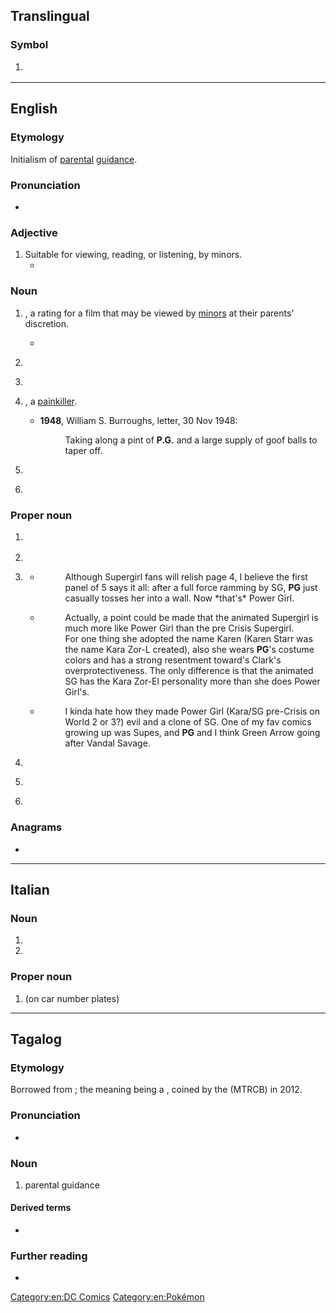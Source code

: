 {{also|pg|Pg|pg.|.pg|P&G|Pg.|P.G.}}
==Translingual==

===Symbol===
{{mul-symbol}}

# {{ISO 3166|1|2|Papua New Guinea}}
#: {{syn|mul|PNG|qq1={{w|ISO 3166-1 alpha-3|alpha-3}}}}

----

==English==

===Etymology===
Initialism of [[parental]] [[guidance]].

===Pronunciation===
* {{audio|en|En-au-PG.ogg|Audio (AU)}}

===Adjective===
{{en-adj|-}}

# Suitable for viewing, reading, or listening, by minors.
#* {{quote-journal
|en
|date=June 26, 2012
|author=Genevieve Koski
|title=Music: Reviews: Justin Bieber: ''Believe''
|work=The Onion AV Club
|url=http://www.avclub.com/articles/justin-bieber-believe,81763/
|page=
|passage=More significantly, rigid deference to Bieber’s still-young core fan base keeps things resolutely '''PG''', with any acknowledgement of sex either couched in vague “touch your body” workarounds or downgraded to desirous hand-holding and eye-gazing.}}

===Noun===
{{en-noun|~}}

# {{lb|en|uncountable|cinema|British|US}} {{init of|en|[[parental]] [[guidance]]|nodot=1}}, a rating for a film that may be viewed by [[minor]]s at their parents' discretion.
#* {{quote-av|en|writer=Blake Edwards|title={{w|10 (film)|10}}|year=1979|passage=I've had it. That's it George! For one year now, I've been providing X-rated entertainment and you reciprocate with '''PG'''! It's an iniquitous arrangement!|role=Neighbor}}
# {{lb|en|countable|chiefly|_|UK}} {{init of|en|[[paying]] [[guest]]}}
# {{lb|en|countable|basketball}} {{init of|en|point guard}}
# {{lb|en|slang}} {{short for|en|paregoric|nodot=1}}, a [[painkiller]].
#* '''1948''', William S. Burroughs, letter, 30 Nov 1948:
#*: Taking along a pint of '''P.G.''' and a large supply of goof balls to taper off.
# {{lb|en|biochemistry}} {{initialism of|en|proteoglycan}}
# {{lb|en|organic chemistry}} {{initialism of|en|propylene glycol}}

===Proper noun===
{{en-proper noun}}

# {{lb|en|linguistics}} {{initialism of|en|Proto-Germanic}}
# {{initialism of|en|Persian Gulf}}
# {{lb|en|comics}} {{initialism of|en|{{w|lang=en|Power Girl}}|gloss=DC Comics superheroine}}
#* {{quote-newsgroup
|en
|date=October 25 1997
|author=Lightning
|title=REVIEW Power Girl #1, uhm, I mean Supergirl #16
|url=https://groups.google.com/d/msg/rec.arts.comics.dc.universe/7LXMTkQtLzk/YYmlNIO7DkwJ
|id=62tta5$a7g$1@206.230.70.77
|newsgroup=rec.arts.comics.dc.universe}}
#*: Although Supergirl fans will relish page 4, I believe the first panel of 5 says it all: after a full force ramming by SG, '''PG''' just casually tosses her into a wall. Now *that's* Power Girl.
#* {{quote-newsgroup
|en
|date=May 6 1998
|author=CaptT...@webtv.net
|title=Re: Why is TV kind of pre-Crisis and comics Post-Crisis
|url=https://groups.google.com/d/msg/rec.arts.comics.dc.universe/yi-EOjRFaDI/MoHovIs2_rYJ
|id=6iouoe$1jf$1@newsd-134.iap.bryant.webtv.net
|newsgroup=rec.arts.comics.dc.universe}}
#*: Actually, a point could be made that the animated Supergirl is much more like Power Girl than the pre Crisis Supergirl.
#*: For one thing she adopted the name Karen (Karen Starr was the name Kara Zor-L created), also she wears '''PG'''<nowiki/>'s costume colors and has a strong resentment toward's Clark's overprotectiveness. The only difference is that the animated SG has the Kara Zor-El personality more than she does Power Girl's.
#* {{quote-newsgroup
|en
|date=September 21 2005
|author=tan...@bellsouth.net
|title=Re: JLU - WOW
|url=https://groups.google.com/d/msg/alt.tv.cartoon-network/W61C2rlr6XA/Pl07SNyXTzUJ
|id=SL7Ye.4284$xg3.1881@bignews4.bellsouth.net
|newsgroup=alt.tv.cartoon-network}}
#*: I kinda hate how they made Power Girl (Kara/SG pre-Crisis on World 2 or 3?) evil and a clone of SG. One of my fav comics growing up was Supes, and '''PG''' and I think Green Arrow going after Vandal Savage.
# {{abbreviation of|en|Prince George's County}}
# {{lb|en|gaming}} {{initialism of|en|{{w|lang=en|Pokémon Go}}}}
#: {{syn|en|PoGo}}
# {{initialism of|en|{{w|Project Gutenberg}}}}

===Anagrams===
* {{anagrams|en|a=gp|G.P.|GP}}

[[Category:en:DC Comics]]
[[Category:en:Pokémon]]

----

==Italian==

===Noun===
{{head|it|noun}}

# {{initialism of|it|[[procuratore generale]]}}
# {{initialism of|it|[[procura generale]]}}

===Proper noun===
{{it-proper noun}}

# {{lb|it|dated}} {{abbreviation of|it|[[Perugia]]|nodot=1}} (on car number plates)

----

==Tagalog==

===Etymology===
Borrowed from {{bor|tl|en|PG}}; the meaning being a {{psm|tl|en|{{l|en|parental}} {{l|tl|en|guidance}}|nocap=1}}, coined by the {{w|Movie and Television Review and Classification Board}} (MTRCB) in 2012.

===Pronunciation===
* {{tl-IPA|piji}}

===Noun===
{{tl-noun}}

# {{lb|tl|film|television}} {{initialism of|tl|{{l|tl|patnubay}} at {{l|tl|gabay}}|dot=:}} parental guidance {{gl|television and motion picture rating in in the Philippines}}

====Derived terms====
* {{l|tl|SPG}}

===Further reading===
* {{R:KWF Diksiyonaryo}}